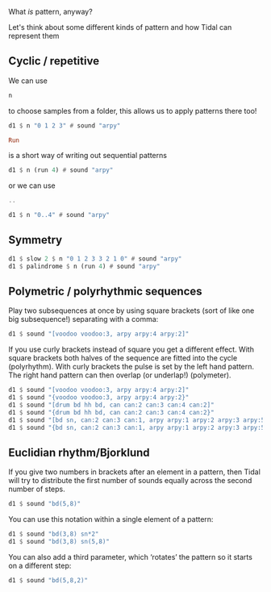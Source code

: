 <languages />
What ''is'' pattern, anyway?

Let's think about some different kinds of pattern and how Tidal can represent them

== Cyclic / repetitive ==

We can use <syntaxhighlight lang="Haskell" inline>n</syntaxhighlight> to choose samples from a folder, this allows us to apply patterns there too!

<syntaxhighlight lang="Haskell">
d1 $ n "0 1 2 3" # sound "arpy"
</syntaxhighlight>


<syntaxhighlight lang="Haskell" inline>Run</syntaxhighlight> is a short way of writing out sequential patterns

<syntaxhighlight lang="Haskell">
d1 $ n (run 4) # sound "arpy"
</syntaxhighlight>

or we can use <syntaxhighlight lang="Haskell" inline>..</syntaxhighlight>

<syntaxhighlight lang="Haskell">
d1 $ n "0..4" # sound "arpy"
</syntaxhighlight>

== Symmetry ==

<syntaxhighlight lang="Haskell" >
d1 $ slow 2 $ n "0 1 2 3 3 2 1 0" # sound "arpy"
d1 $ palindrome $ n (run 4) # sound "arpy"
</syntaxhighlight>

== Polymetric / polyrhythmic sequences ==

Play two subsequences at once by using square brackets (sort of like one big subsequence!) separating with a comma:

<syntaxhighlight lang="Haskell">
d1 $ sound "[voodoo voodoo:3, arpy arpy:4 arpy:2]"
</syntaxhighlight>

If you use curly brackets instead of square you get a different effect.
With square brackets both halves of the sequence are fitted into the cycle (polyrhythm).
With curly brackets the pulse is set by the left hand pattern.
The right hand pattern can then overlap (or underlap!) (polymeter).

<syntaxhighlight lang="Haskell">
d1 $ sound "[voodoo voodoo:3, arpy arpy:4 arpy:2]"
d1 $ sound "{voodoo voodoo:3, arpy arpy:4 arpy:2}"
d1 $ sound "[drum bd hh bd, can can:2 can:3 can:4 can:2]"
d1 $ sound "{drum bd hh bd, can can:2 can:3 can:4 can:2}"
d1 $ sound "[bd sn, can:2 can:3 can:1, arpy arpy:1 arpy:2 arpy:3 arpy:5]"
d1 $ sound "{bd sn, can:2 can:3 can:1, arpy arpy:1 arpy:2 arpy:3 arpy:5}"
</syntaxhighlight>

== Euclidian rhythm/Bjorklund ==

If you give two numbers in brackets after an element in a pattern,
then Tidal will try to distribute the first number of sounds equally across the second number of steps.

<syntaxhighlight lang="Haskell">
d1 $ sound "bd(5,8)"
</syntaxhighlight>

You can use this notation within a single element of a pattern:

<syntaxhighlight lang="Haskell">
d1 $ sound "bd(3,8) sn*2"
d1 $ sound "bd(3,8) sn(5,8)"
</syntaxhighlight>

You can also add a third parameter, which ‘rotates’ the pattern so it starts on a different step:

<syntaxhighlight lang="Haskell">
d1 $ sound "bd(5,8,2)"
</syntaxhighlight>